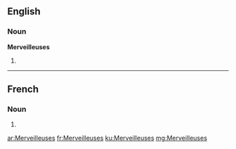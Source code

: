 ==English==

===Noun===
'''Merveilleuses'''

# {{plural of|Merveilleuse}}

----

==French==

===Noun===
{{head|fr|plural}} {{f-p}}

# {{plural of|Merveilleuse|lang=fr}}

[[ar:Merveilleuses]]
[[fr:Merveilleuses]]
[[ku:Merveilleuses]]
[[mg:Merveilleuses]]